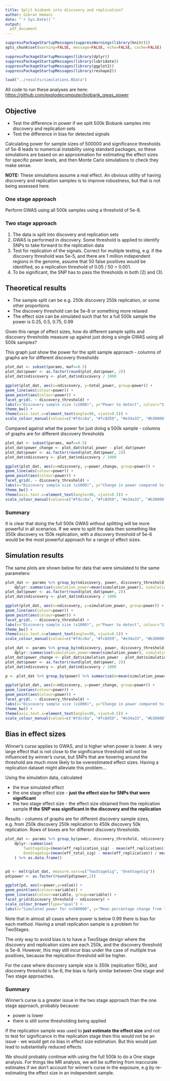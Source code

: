 ```yaml
---
title: Split biobank into discovery and replication?
author: Gibran Hemani
date: "`r Sys.Date()`"
output: 
  pdf_document
---
```


```r
suppressPackageStartupMessages(suppressWarnings(library(knitr)))
opts_chunk$set(warning=FALSE, message=FALSE, echo=FALSE, cache=FALSE)
```

```r
suppressPackageStartupMessages(library(dplyr))
suppressPackageStartupMessages(library(lubridate))
suppressPackageStartupMessages(library(ggplot2))
suppressPackageStartupMessages(library(reshape2))

load("../results/simulations.RData")

```

All code to run these analyses are here: [https://github.com/explodecomputer/biobank_gwas_power](https://github.com/explodecomputer/biobank_gwas_power)


## Objective

- Test the difference in power if we split 500k Biobank samples into discovery and replication sets
- Test the difference in bias for detected signals

Calculating power for sample sizes of 500000 and significance thresholds of 5e-8 leads to numerical instability using standard packages, so these simulations are based on an approximation for estimating the effect sizes for specific power levels, and then Monte Carlo simulations to check they make sense.

**NOTE:** These simulations assume a real effect. An obvious utility of having discovery and replication samples is to improve robustness, but that is not being assessed here.


### One stage approach

Perform GWAS using all 500k samples using a threshold of 5e-8.


### Two stage approach

1. The data is split into discovery and replication sets
2. GWAS is performed in discovery. Some threshold is applied to identify SNPs to take forward to the replication data
3. Test for replication of the signals. Correct for multiple testing, e.g. if the discovery threshold was 5e-5, and there are 1 million independent regions in the genome, assume that 50 false positives would be identified, so a replication threshold of 0.05 / 50 = 0.001.
4. To be significant, the SNP has to pass the thresholds in both (2) and (3).


## Theoretical results

- The sample split can be e.g. 250k discovery 250k replication, or some other proportions
- The discovery threshold can be 5e-8 or something more relaxed
- The effect size can be simulated such that for a full 500k sample the power is 0.25, 0.5, 0.75, 0.99

Given this range of effect sizes, how do different sample splits and discovery thresholds measure up against just doing a single GWAS using all 500k samples?

This graph just show the power for the split sample approach - columns of graphs are for different discovery thresholds

```r

plot_dat <- subset(params, maf==0.5)
plot_dat$power <- as.factor(round(plot_dat$power, 2))
plot_dat$ndiscovery <- plot_dat$ndiscovery / 1000

ggplot(plot_dat, aes(x=ndiscovery, y=total_power, group=power)) +
geom_line(aes(colour=power)) +
geom_point(aes(colour=power)) +
facet_grid(. ~ discovery_threshold) +
labs(x="Discovery sample size (x1000)", y="Power to detect", colour="Simulated\npower for\nn=500000") +
theme_bw() +
theme(axis.text.x=element_text(angle=90, vjust=0.5)) +
scale_colour_manual(values=c("#fdcc8a", "#fc8d59", "#e34a33", "#b30000"))

```

Compared against what the power for just doing a 500k sample  - columns of graphs are for different discovery thresholds

```r
plot_dat <- subset(params, maf==0.5)
plot_dat$power_change <- plot_dat$total_power - plot_dat$power
plot_dat$power <- as.factor(round(plot_dat$power, 2))
plot_dat$ndiscovery <- plot_dat$ndiscovery / 1000

ggplot(plot_dat, aes(x=ndiscovery, y=power_change, group=power)) +
geom_line(aes(colour=power)) +
geom_point(aes(colour=power)) +
facet_grid(. ~ discovery_threshold) +
labs(x="Discovery sample size (x1000)", y="Change in power compared to using 500k discovery", colour="Simulated\npower for\nn=500000") +
theme_bw() +
theme(axis.text.x=element_text(angle=90, vjust=0.5)) +
scale_colour_manual(values=c("#fdcc8a", "#fc8d59", "#e34a33", "#b30000"))

```

### Summary

It is clear that doing the full 500k GWAS without splitting will be more powerful in all scenarios. If we were to split the data then something like 350k discovery vs 150k replication, with a discovery threshold of 5e-6 would be the most powerful approach for a range of effect sizes.




## Simulation results

The same plots are shown below for data that were simulated to the same parameters:

```r

plot_dat <- params %>% group_by(ndiscovery, power, discovery_threshold) %>%
	dplyr::summarise(simulation_power=mean(simulation_power), simulation_power_t=mean(simulation_power_t))
plot_dat$power <- as.factor(round(plot_dat$power, 2))
plot_dat$ndiscovery <- plot_dat$ndiscovery / 1000

ggplot(plot_dat, aes(x=ndiscovery, y=simulation_power, group=power)) +
geom_line(aes(colour=power)) +
geom_point(aes(colour=power)) +
facet_grid(. ~ discovery_threshold) +
labs(x="Discovery sample size (x1000)", y="Power to detect", colour="Simulated\npower for\nn=500000") +
theme_bw() +
theme(axis.text.x=element_text(angle=90, vjust=0.5)) +
scale_colour_manual(values=c("#fdcc8a", "#fc8d59", "#e34a33", "#b30000"))

```



```r

plot_dat <- params %>% group_by(ndiscovery, power, discovery_threshold) %>%
	dplyr::summarise(simulation_power=mean(simulation_power), simulation_power_t=mean(simulation_power_t))
plot_dat$power_change <- plot_dat$simulation_power - plot_dat$simulation_power_t
plot_dat$power <- as.factor(round(plot_dat$power, 2))
plot_dat$ndiscovery <- plot_dat$ndiscovery / 1000

p <- plot_dat %>% group_by(power) %>% summarise(m=mean(simulation_power_t))

ggplot(plot_dat, aes(x=ndiscovery, y=power_change, group=power)) +
geom_line(aes(colour=power)) +
geom_point(aes(colour=power)) +
facet_grid(. ~ discovery_threshold) +
labs(x="Discovery sample size (x1000)", y="Change in power compared to using 500k discovery", colour="Simulated\npower for\nn=500000") +
theme_bw() +
theme(axis.text.x=element_text(angle=90, vjust=0.5)) +
scale_colour_manual(values=c("#fdcc8a", "#fc8d59", "#e34a33", "#b30000"))

```


## Bias in effect sizes

Winner's curse applies to GWAS, and is higher when power is lower. A very large effect that is not close to the significance threshold will not be influenced by winner's curse, but SNPs that are hovering around the threshold are much more likely to be overestimated effect sizes. Having a replication dataset might alleviate this problem...

Using the simulation data, calculated 

- the true simulated effect
- the one stage effect size - **just the effect size for SNPs that were significant**
- the two stage effect size - the effect size obtained from the replication sample **if the SNP was significant in the discovery and the replication**

Results - columns of graphs are for different discovery sample sizes, e.g. from 250k discovery 250k replication to 450k discovery 50k replication. Rows of boxes are for different discovery thresholds.

```r
plot_dat <- params %>% group_by(power, discovery_threshold, ndiscovery) %>%
	dplyr::summarise(
		TwoStageSig=(mean(eff_replication_sig) - mean(eff_replication)) / mean(eff_replication) * 100,
		OneStageSig=(mean(eff_total_sig) - mean(eff_replication)) / mean(eff_replication) * 100
	) %>% as.data.frame()


pd <- melt(plot_dat, measure.vars=c("TwoStageSig", "OneStageSig"))
pd$power <- as.factor(round(pd$power,2))

ggplot(pd, aes(x=power,y=value)) +
geom_point(aes(colour=variable)) +
geom_line(aes(colour=variable, group=variable)) +
facet_grid(discovery_threshold ~ ndiscovery) +
scale_colour_brewer(type="qual") +
labs(x="Simulated power for n=500000", y="Mean percentage change from true effect size", x="Method")

```

Note that in almost all cases where power is below 0.99 there is bias for each method. Having a small replication sample is a problem for TwoStages.

The only way to avoid bias is to have a TwoStage design where the discovery and replication sizes are each 250k, and the discovery threshold is 5e-8. However, this may still incur bias under the case of multiple true positives, because the replication threshold will be higher.

For the case where discovery sample size is 350k (replication 150k), and discovery threshold is 5e-6, the bias is fairly similar between One stage and Two stage approaches. 


### Summary

Winner's curse is a greater issue in the two stage approach than the one stage approach, probably because:

- power is lower
- there is still some thresholding being applied

If the replication sample was used to **just estimate the effect size** and not to test for significance in the replication stage then this would not be an issue - we would get no bias in effect size estimation. But this would just lead to substantially reduced effects.

We should probably continue with using the full 500k to do a One stage analysis. For things like MR analysis, we will be suffering from inaccurate estimates if we don't account for winner's curse in the exposure, e.g by re-estimating the effect size in an independent sample.
